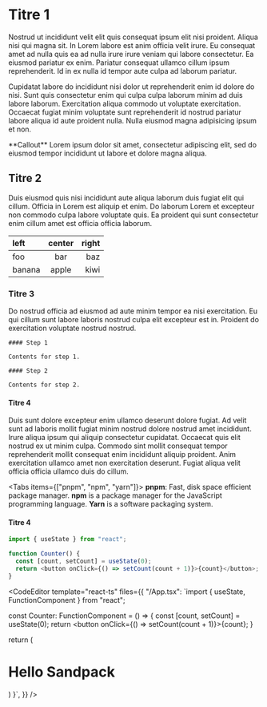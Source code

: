 
# Titre 1

Nostrud ut incididunt velit elit quis consequat ipsum elit nisi proident. Aliqua nisi qui magna sit. In Lorem labore est anim officia velit irure. Eu consequat amet ad nulla quis ea ad nulla irure irure veniam qui labore consectetur. Ea eiusmod pariatur ex enim. Pariatur consequat ullamco cillum ipsum reprehenderit. Id in ex nulla id tempor aute culpa ad laborum pariatur.

Cupidatat labore do incididunt nisi dolor ut reprehenderit enim id dolore do nisi. Sunt quis consectetur enim qui culpa culpa laborum minim ad duis labore laborum. Exercitation aliqua commodo ut voluptate exercitation. Occaecat fugiat minim voluptate sunt reprehenderit id nostrud pariatur labore aliqua id aute proident nulla. Nulla eiusmod magna adipisicing ipsum et non.

<Callout emoji="👾">
  **Callout** Lorem ipsum dolor sit amet, consectetur adipiscing elit, sed do
  eiusmod tempor incididunt ut labore et dolore magna aliqua.
</Callout>

## Titre 2

Duis eiusmod quis nisi incididunt aute aliqua laborum duis fugiat elit qui cillum. Officia in Lorem est aliquip et enim. Do laborum Lorem et excepteur non commodo culpa labore voluptate quis. Ea proident qui sunt consectetur enim cillum amet est officia officia laborum.

| left   | center | right |
| :----- | :----: | ----: |
| foo    |  bar   |   baz |
| banana | apple  |  kiwi |

### Titre 3

Do nostrud officia ad eiusmod ad aute minim tempor ea nisi exercitation. Eu qui cillum sunt labore laboris nostrud culpa elit excepteur est in. Proident do exercitation voluptate nostrud nostrud.

<Steps>

    #### Step 1

    Contents for step 1.

    #### Step 2

    Contents for step 2.

</Steps>

#### Titre 4

Duis sunt dolore excepteur enim ullamco deserunt dolore fugiat. Ad velit sunt ad laboris mollit fugiat minim nostrud dolore nostrud amet incididunt. Irure aliqua ipsum qui aliquip consectetur cupidatat. Occaecat quis elit nostrud ex ut minim culpa. Commodo sint mollit consequat tempor reprehenderit mollit consequat enim incididunt aliquip proident. Anim exercitation ullamco amet non exercitation deserunt. Fugiat aliqua velit officia officia ullamco duis do cillum.

<Tabs items={["pnpm", "npm", "yarn"]}>
  <Tab>**pnpm**: Fast, disk space efficient package manager.</Tab>
  <Tab>
    **npm** is a package manager for the JavaScript programming language.
  </Tab>
  <Tab>**Yarn** is a software packaging system.</Tab>
</Tabs>

#### Titre 4

```js /useState/
import { useState } from "react";

function Counter() {
  const [count, setCount] = useState(0);
  return <button onClick={() => setCount(count + 1)}>{count}</button>;
}
```

<CodeEditor
  template="react-ts"
  files={{
"/App.tsx": `import { useState, FunctionComponent } from "react";

const Counter: FunctionComponent = () => {
const [count, setCount] = useState(0);
return <button onClick={() => setCount(count + 1)}>{count}</button>;
}


return (

<div>
  <h1>Hello Sandpack</h1>
  <Counter />
</div>
) }`, }} />
